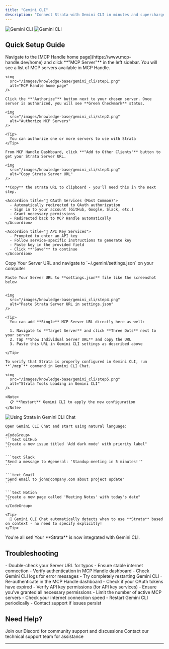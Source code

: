 ```yaml
---
title: "Gemini CLI"
description: "Connect Strata with Gemini CLI in minutes and supercharge your AI coding experience"
---
```

<img
  className="block dark:hidden"
  src="/images/knowledge-base/gemini_cli/Gemini_CLI.png"
  alt="Gemini CLI"
/>
<img
  className="hidden dark:block"
  src="/images/knowledge-base/gemini_cli/Gemini_CLI.png"
  alt="Gemini CLI"
/>

## Quick Setup Guide

<Steps>
  <Step title="Authorize MCP Servers to Use with Strata">
    Navigate to the [MCP Handle home page](https://www.mcp-handle.dev/home) and click **"MCP Server"** in the left sidebar. You will see a list of MCP servers available in MCP Handle.

    <img
      src="/images/knowledge-base/gemini_cli/step1.png"
      alt="MCP Handle home page"
    />  

    Click the **"Authorize"** button next to your chosen server. Once server is authorized, you will see **Green Checkmark** status.

    <img
      src="/images/knowledge-base/gemini_cli/step2.png"
      alt="Authorize MCP Servers"
    />

    <Tip>
      You can authorize one or more servers to use with Strata
    </Tip>

  </Step>

  <Step title="Get Strata Server URL">

    From MCP Handle Dashboard, click **"Add to Other Clients"** button to get your Strata Server URL.
  
    <img
      src="/images/knowledge-base/gemini_cli/step3.png"
      alt="Copy Strata Server URL"
    />

    **Copy** the strata URL to clipboard - you'll need this in the next step.
    
    <Accordion title="🔐 OAuth Services (Most Common)">
      - Automatically redirected to OAuth authorization
      - Sign in to your account (GitHub, Google, Slack, etc.)
      - Grant necessary permissions
      - Redirected back to MCP Handle automatically
    </Accordion>
    
    <Accordion title="🔑 API Key Services">
      - Prompted to enter an API key
      - Follow service-specific instructions to generate key
      - Paste key in the provided field
      - Click **"Save"** to continue
    </Accordion>
  </Step>



  <Step title="Configure Gemini CLI">
    Copy Your Server URL and navigate to `~/.gemini/settings.json` on your computer

    
    Paste Your Server URL to **settings.json** file like the screenshot below


    <img
      src="/images/knowledge-base/gemini_cli/step4.png"
      alt="Paste Strata Server URL in settings.json"
    />

    <Tip>
      You can add **Single** MCP Server URL directly here as well:

      1. Navigate to **Target Server** and click **Three Dots** next to your server
      2. Tap **Show Individual Server URL** and copy the URL
      3. Paste this URL in Gemini CLI settings as described above

    </Tip>

  </Step>

  <Step title="Verify Tools Loading">

    To verify that Strata is properly configured in Gemini CLI, run **`/mcp`** command in Gemini CLI Chat.
     
    <img
      src="/images/knowledge-base/gemini_cli/step5.png"
      alt="Strata Tools Loading in Gemini CLI"
    />
    
    <Note>
      📋 **Restart** Gemini CLI to apply the new configuration
    </Note>
    
  </Step>

  <Step title="Start Using in Gemini CLI Chat">
    <img
      src="/images/knowledge-base/gemini_cli/step6.jpg"
      alt="Using Strata in Gemini CLI Chat"
    />
    
    Open Gemini CLI Chat and start using natural language:
    
    <CodeGroup>
    ```text GitHub
    "Create a new issue titled 'Add dark mode' with priority label"
    ```
    
    ```text Slack
    "Send a message to #general: 'Standup meeting in 5 minutes!'"
    ```
    
    ```text Gmail
    "Send email to john@company.com about project update"
    ```
    
    ```text Notion
    "Create a new page called 'Meeting Notes' with today's date"
    ```
    </CodeGroup>
    
    <Tip>
      🎯 Gemini CLI Chat automatically detects when to use **Strata** based on context - no need to specify explicitly!
    </Tip>
  </Step>

  <Step title="Happy Building! 🎉">
    You're all set! Your **Strata** is now integrated with Gemini CLI.
  </Step>
</Steps>

## Troubleshooting

<AccordionGroup>
  <Accordion title="🔧 Tools Not Appearing">
    - Double-check your Server URL for typos
    - Ensure stable internet connection
    - Verify authentication in MCP Handle dashboard
    - Check Gemini CLI logs for error messages
    - Try completely restarting Gemini CLI
  </Accordion>
  
  <Accordion title="🔐 Authentication Issues">
    - Re-authenticate in the MCP Handle dashboard
    - Check if your OAuth tokens have expired
    - Verify API key permissions (for API key services)
    - Ensure you've granted all necessary permissions
  </Accordion>
  
  <Accordion title="⚡ Performance Issues">
    - Limit the number of active MCP servers
    - Check your internet connection speed
    - Restart Gemini CLI periodically
    - Contact support if issues persist
  </Accordion>
</AccordionGroup>

## Need Help?

<CardGroup cols={2}>
  <Card title="Community" icon="discord">
    Join our Discord for community support and discussions
  </Card>
  <Card title="Support" icon="headphones">
    Contact our technical support team for assistance
  </Card>
</CardGroup>

---